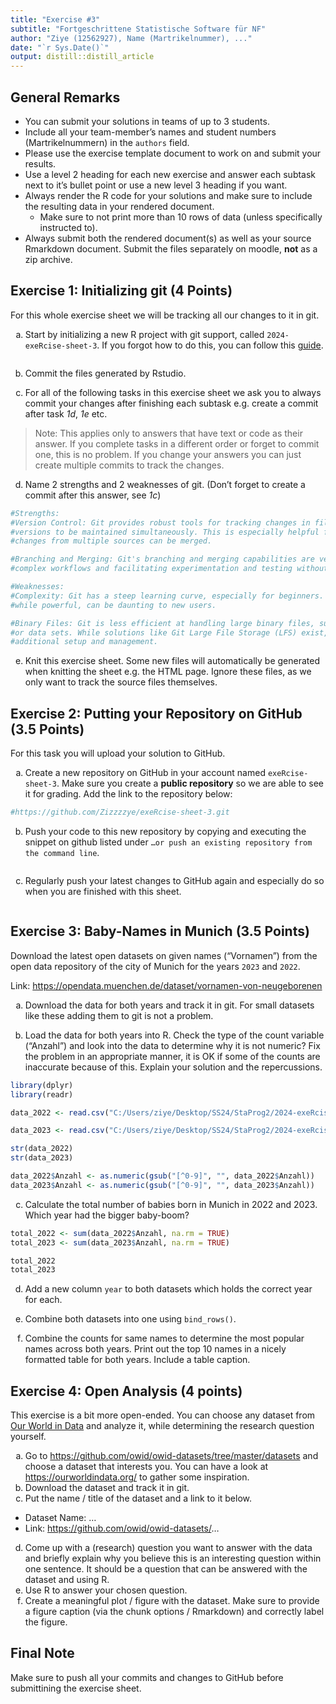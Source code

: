 ```yaml
---
title: "Exercise #3"
subtitle: "Fortgeschrittene Statistische Software für NF"
author: "Ziye (12562927), Name (Martrikelnummer), ..."
date: "`r Sys.Date()`"
output: distill::distill_article
---
```


## General Remarks

-   You can submit your solutions in teams of up to 3 students.
-   Include all your team-member's names and student numbers
    (Martrikelnummern) in the `authors` field.
-   Please use the exercise template document to work on and submit your
    results.
-   Use a level 2 heading for each new exercise and answer each subtask
    next to it's bullet point or use a new level 3 heading if you want.
-   Always render the R code for your solutions and make sure to include
    the resulting data in your rendered document.
    -   Make sure to not print more than 10 rows of data (unless
        specifically instructed to).
-   Always submit both the rendered document(s) as well as your source
    Rmarkdown document. Submit the files separately on moodle, **not**
    as a zip archive.

## Exercise 1: Initializing git (4 Points)

For this whole exercise sheet we will be tracking all our changes to it
in git.

a)  Start by initializing a new R project with git support, called
    `2024-exeRcise-sheet-3`. If you forgot how to do this, you can
    follow this
    [guide](https://malikaihle.github.io/Introduction-RStudio-Git-GitHub/rstudio_project.html).
```r

```
    
b)  Commit the files generated by Rstudio.

c)  For all of the following tasks in this exercise sheet we ask you to
    always commit your changes after finishing each subtask e.g. create
    a commit after task *1d*, *1e* etc.

> Note: This applies only to answers that have text or code as their
> answer. If you complete tasks in a different order or forget to commit
> one, this is no problem. If you change your answers you can just
> create multiple commits to track the changes.

d)  Name 2 strengths and 2 weaknesses of git. (Don't forget to create a
    commit after this answer, see *1c*)
```r
#Strengths:
#Version Control: Git provides robust tools for tracking changes in files, allowing multiple 
#versions to be maintained simultaneously. This is especially helpful for collaboration, as 
#changes from multiple sources can be merged.

#Branching and Merging: Git's branching and merging capabilities are very powerful, enabling 
#complex workflows and facilitating experimentation and testing without affecting the main project.

#Weaknesses:
#Complexity: Git has a steep learning curve, especially for beginners. Its extensive feature set, 
#while powerful, can be daunting to new users.

#Binary Files: Git is less efficient at handling large binary files, such as images 
#or data sets. While solutions like Git Large File Storage (LFS) exist, they require 
#additional setup and management.
```
    
e)  Knit this exercise sheet. Some new files will automatically be
    generated when knitting the sheet e.g. the HTML page. Ignore these
    files, as we only want to track the source files themselves.

## Exercise 2: Putting your Repository on GitHub (3.5 Points)

For this task you will upload your solution to GitHub.

a)  Create a new repository on GitHub in your account named
    `exeRcise-sheet-3`. Make sure you create a **public repository** so
    we are able to see it for grading. Add the link to the repository
    below:
```r
#https://github.com/Zizzzzye/exeRcise-sheet-3.git
```
    
b)  Push your code to this new repository by copying and executing the
    snippet on github listed under
    `…or push an existing repository from the command line`.
```r

```
    
c)  Regularly push your latest changes to GitHub again and especially do
    so when you are finished with this sheet.
```r

```

## Exercise 3: Baby-Names in Munich (3.5 Points)

Download the latest open datasets on given names ("Vornamen") from the
open data repository of the city of Munich for the years `2023` and
`2022`.

Link: <https://opendata.muenchen.de/dataset/vornamen-von-neugeborenen>

a)  Download the data for both years and track it in git. For small
    datasets like these adding them to git is not a problem.

b)  Load the data for both years into R. Check the type of the count
    variable ("Anzahl") and look into the data to determine why it is
    not numeric? Fix the problem in an appropriate manner, it is OK if
    some of the counts are inaccurate because of this. Explain your
    solution and the repercussions.
```r
library(dplyr)
library(readr)

data_2022 <- read.csv("C:/Users/ziye/Desktop/SS24/StaProg2/2024-exeRcise-sheet-3/open_data_portal_2022.csv")

data_2023 <- read.csv("C:/Users/ziye/Desktop/SS24/StaProg2/2024-exeRcise-sheet-3/vornamen-muenchen-2023.csv")

str(data_2022)
str(data_2023)

data_2022$Anzahl <- as.numeric(gsub("[^0-9]", "", data_2022$Anzahl))
data_2023$Anzahl <- as.numeric(gsub("[^0-9]", "", data_2023$Anzahl))

```

c)  Calculate the total number of babies born in Munich in 2022
    and 2023. Which year had the bigger baby-boom?
```r
total_2022 <- sum(data_2022$Anzahl, na.rm = TRUE)
total_2023 <- sum(data_2023$Anzahl, na.rm = TRUE)

total_2022
total_2023
```

d)  Add a new column `year` to both datasets which holds the correct
    year for each.

e)  Combine both datasets into one using `bind_rows()`.

f)  Combine the counts for same names to determine the most popular
    names across both years. Print out the top 10 names in a nicely
    formatted table for both years. Include a table caption.

## Exercise 4: Open Analysis (4 points)

This exercise is a bit more open-ended. You can choose any dataset from
[Our World in Data](https://ourworldindata.org/) and analyze it, while
determining the research question yourself.

a)  Go to <https://github.com/owid/owid-datasets/tree/master/datasets>
    and choose a dataset that interests you. You can have a look at
    <https://ourworldindata.org/> to gather some inspiration.
b)  Download the dataset and track it in git.
c)  Put the name / title of the dataset and a link to it below.

-   Dataset Name: ...
-   Link: <https://github.com/owid/owid-datasets/>...

d)  Come up with a (research) question you want to answer with the data
    and briefly explain why you believe this is an interesting question
    within one sentence. It should be a question that can be answered
    with the dataset and using R.
e)  Use R to answer your chosen question.
f)  Create a meaningful plot / figure with the dataset. Make sure to
    provide a figure caption (via the chunk options / Rmarkdown) and
    correctly label the figure.

## Final Note

Make sure to push all your commits and changes to GitHub before
submittining the exercise sheet.

